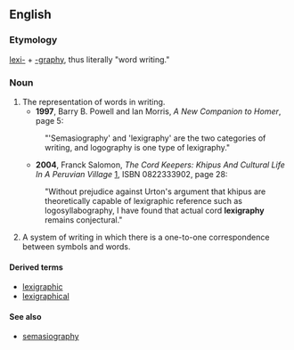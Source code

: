 ==English==

===Etymology===

[[lexi-]] + [[-graphy]], thus literally "word writing."

===Noun===
{{en-noun|-}}
# The representation of words in writing.
#*'''1997''', Barry B. Powell and Ian Morris, ''A New Companion to Homer'', page 5:
#:"'Semasiography' and 'lexigraphy' are the two categories of writing, and logography is one type of lexigraphy."
#*'''2004''', Franck Salomon, ''The Cord Keepers: Khipus And Cultural Life In A Peruvian Village'' [http://books.google.com/books?id=COVXXp3xwuIC], ISBN 0822333902, page 28:
#:"Without prejudice against Urton's argument that khipus are theoretically capable of lexigraphic reference such as logosyllabography, I have found that actual cord '''lexigraphy''' remains conjectural."
# A system of writing in which there is a one-to-one correspondence between symbols and words.

====Derived terms====
*[[lexigraphic]]
*[[lexigraphical]]

====See also====
*[[semasiography]]